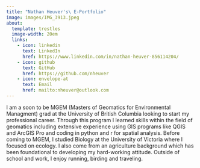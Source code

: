 ```yaml
---
title: "Nathan Heuver's\ E-Portfolio"
image: images/IMG_3913.jpeg
about:
  template: trestles
  image-width: 20em
  links: 
    - icon: linkedin
      text: LinkedIn
      href: https://www.linkedin.com/in/nathan-heuver-856114204/
    - icon: github
      text: GitHub
      href: https://github.com/nheuver
    - icon: envelope-at
      text: Email
      href: mailto:nheuver@outlook.com
---
```


I am a soon to be MGEM (Masters of Geomatics for Environmental Managment) grad at the University of British Columbia looking to start my professional career. Through this program I learned skills within the field of geomatics including extensive experience using GIS programs like QGIS and ArcGIS Pro and coding in python and r for spatial analysis. Before coming to MGEM, I studied Biology at the University of Victoria where I focused on ecology. I also come from an agriculture background which has been foundational to developing my hard-working attitude. Outside of school and work, I enjoy running, birding and traveling. 
